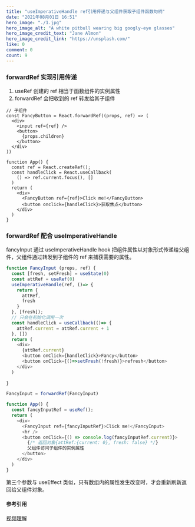 ```yaml
---
title: "useImperativeHandle ref引用传递与父组件获取子组件函数句柄"
date: "2021年08月01日 16:51"
hero_image: "./1.jpg"
hero_image_alt: "A white pitbull wearing big googly-eye glasses"
hero_image_credit_text: "Jane Almon"
hero_image_credit_link: "https://unsplash.com/"
like: 0
comment: 0
count: 9
---
```


### forwardRef 实现引用传递
1. useRef 创建的 ref 相当于函数组件的实例属性
2. forwardRef 会把收到的 ref 转发给其子组件
```
// 子组件
const FancyButton = React.forwardRef((props, ref) => (
  <div>
    <input ref={ref} />
    <button>
      {props.children}
    </button>   
  </div>
))

function App() {
  const ref = React.createRef();
  const handleClick = React.useCallback(
    () => ref.current.focus(), []
  )
  return (
    <div>
      <FancyButton ref={ref}>Click me!</FancyButton>
      <button onclick={handleClick}>获取焦点</button>
    </div>
  )
}
```

### forwardRef 配合 useImperativeHandle
fancyInput 通过 useImperativeHandle hook 把组件属性以对象形式传递给父组件，父组件通过转发到子组件的 ref 来捕获需要的属性。

``` js
function FancyInput (props, ref) {
  const [fresh, setFresh] = useState(0)
  const attRef = useRef(0)
  useImperativeHandle(ref, ()=> {
    return {
      attRef,
      fresh
    }
  }, [fresh]);
  // 只会在初始化调用一次
  const handleClick = useCallback(()=> {
    attRef.current = attRef.current + 1
  }, [])
  return (
    <div>
      {attRef.current}
      <button onClick={handleClick}>Fancy</button>
      <button onClick={()=>setFresh(!fresh)}>refresh</button>   
    </div>
  )
  
}

FancyInput = forwardRef(FancyInput)

function App() {
  const fancyInputRef = useRef();
  return (
    <div>
      <FancyInput ref={fancyInputRef}>Click me!</FancyInput>
      <hr />
      <button onClick={() => console.log(fancyInputRef.current)}>
        {/* 返回对象{attRef:{current: 0}, fresh: false} */}
        父组件访问子组件的实例属性
      </button>
    </div>
  )
}
```
第三个参数与 useEffect 类似，只有数组内的属性发生改变时，才会重新刷新返回给父组件对象。

#### 参考引用
[视频理解](https://www.bilibili.com/video/BV19A411i71V?spm_id_from=333.337.search-card.all.click&vd_source=8e6c09a65f98bdea3f831ca2a673420a)